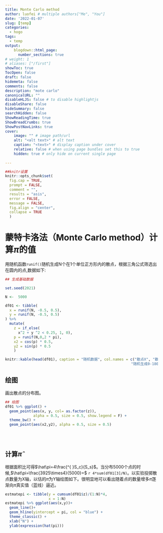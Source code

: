 ```yaml
---
title: Monte Carlo method
author: luofei # multiple authors["Me", "You"] 
date: '2022-01-07'
slug: [temp]
categories:
  - hogo
tags:
  - temp
output:
    blogdown::html_page:
      number_sections: true
# weight: 1
# aliases: ["/first"]
showToc: true
TocOpen: false
draft: false
hidemeta: false
comments: false
description: "mote carlo"
canonicalURL: ""
disableHLJS: false # to disable highlightjs
disableShare: false
hideSummary: false
searchHidden: false
ShowReadingTime: true
ShowBreadCrumbs: true
ShowPostNavLinks: true
cover:
    image: "" # image path/url
    alt: "<alt text>" # alt text
    caption: "<text>" # display caption under cover
    relative: false # when using page bundles set this to true
    hidden: true # only hide on current single page
 
---
```


```r
##knitr设置
knitr::opts_chunk$set(
  fig.cap = TRUE,
  prompt = FALSE,
  comment = "",
  results = "asis",
  error = FALSE,
  message = FALSE,
  fig.align = "center",
  collapse = TRUE
  )

```


# 蒙特卡洛法（Monte Carlo method）计算$\pi$的值

用随机函数`runif()`随机生成N个在1个单位正方形内的散点，根据三角公式筛选出在圆内的点,数据如下:


```r
## 生成基础数据

set.seed(2021)

N <-  5000

df01 <- tibble(
  x = runif(N, -0.5, 0.5),
  y = runif(N, -0.5, 0.5)
) %>% 
  mutate(
    z = if_else(
      x^2 + y ^2 < 0.25, 1, 0),
    p = runif(N,0,2 * pi),
    x2 = cos(p) * 0.5,
    y2 = sin(p) * 0.5
    )

knitr::kable(head(df01), caption = "随机数据", col.names = c("散点X", "散点Y", "是否在圆内",
                                                          "随机生成0-180度", "圆X", "圆Y"), digits = 3, align = "c" )

```


## 绘图

画出散点的分布图。

```r
## 绘图
df01 %>% ggplot() +
  geom_point(aes(x, y, col= as.factor(z)),
             alpha = 0.5, size = 0.5, show.legend = F) + 
  theme_bw() +
  geom_point(aes(x2,y2), alpha = 0.5, size = 0.5)
  

           
```

## 计算$\hat\pi$

根据面积比可得$\hat\pi=4\frac{^{ }S_c}{S_s}$。当分布5000个点的时候,$\hat\pi=\frac{3925\times4}{5000}=$ `r 4*sum(df01[3]/N)`。以实验投掷散点数量为X轴，以估的$\hat\pi$为Y轴绘图如下。很明显地可以看出随着点的数量增多$\hat\pi$逐渐向$\pi$真实值（蓝线）逼近。

```r
estmatepi <- tibble(y = cumsum(df01$z)/(1:N)*4,
                    x = 1:N)
estmatepi %>% ggplot(aes(x,y))+
  geom_line()+
  geom_hline(yintercept = pi, col = "blue") +
  theme_classic() +
  xlab("N") +
  ylab(expression(hat(pi)))


```

